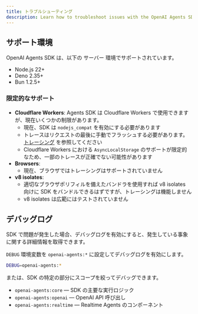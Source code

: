 ```yaml
---
title: トラブルシューティング
description: Learn how to troubleshoot issues with the OpenAI Agents SDK.
---
```


## サポート環境

OpenAI Agents SDK は、以下の サーバー 環境でサポートされています。

- Node.js 22+
- Deno 2.35+
- Bun 1.2.5+

### 限定的なサポート

- **Cloudflare Workers**: Agents SDK は Cloudflare Workers で使用できますが、現在いくつかの制限があります。
  - 現在、SDK は `nodejs_compat` を有効にする必要があります
  - トレースはリクエストの最後に手動でフラッシュする必要があります。[トレーシング](/openai-agents-js/ja/guides/tracing#export-loop-lifecycle) を参照してください
  - Cloudflare Workers における `AsyncLocalStorage` のサポートが限定的なため、一部のトレースが正確でない可能性があります
- **Browsers**:
  - 現在、ブラウザではトレーシングはサポートされていません
- **v8 isolates**:
  - 適切なブラウザポリフィルを備えたバンドラを使用すれば v8 isolates 向けに SDK をバンドルできるはずですが、トレーシングは機能しません
  - v8 isolates は広範にはテストされていません

## デバッグログ

SDK で問題が発生した場合、デバッグログを有効にすると、発生している事象に関する詳細情報を取得できます。

`DEBUG` 環境変数を `openai-agents:*` に設定してデバッグログを有効にします。

```bash
DEBUG=openai-agents:*
```

または、SDK の特定の部分にスコープを絞ってデバッグできます。

- `openai-agents:core` — SDK の主要な実行ロジック
- `openai-agents:openai` — OpenAI API 呼び出し
- `openai-agents:realtime` — Realtime Agents のコンポーネント
